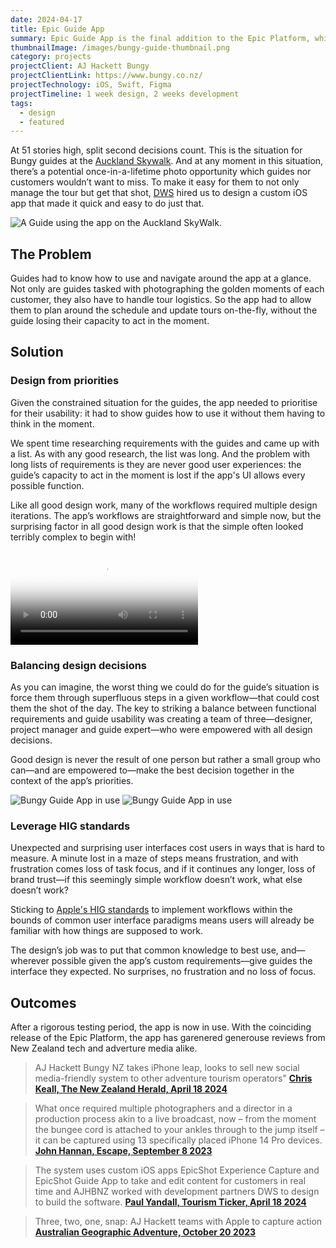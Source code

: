 ```yaml
---
date: 2024-04-17
title: Epic Guide App
summary: Epic Guide App is the final addition to the Epic Platform, which DWS have been ideating, designing, building and testing for AJHackett Bungy over the last 3 years.
thumbnailImage: /images/bungy-guide-thumbnail.png
category: projects
projectClient: AJ Hackett Bungy
projectClientLink: https://www.bungy.co.nz/
projectTechnology: iOS, Swift, Figma
projectTimeline: 1 week design, 2 weeks development
tags:
  - design
  - featured
---
```


At 51 stories high, split second decisions count. This is the situation for Bungy guides at the [Auckland Skywalk](https://www.bungy.co.nz/auckland/sky-tower/skywalk/). And at any moment in this situation, there’s a potential once-in-a-lifetime photo opportunity which guides nor customers wouldn’t want to miss. To make it easy for them to not only manage the tour but get that shot, [DWS](https://www.dws.cloud/) hired us to design a custom iOS app that made it quick and easy to do just that.

<Img
  src="/images/bungy-guide-hero-02.png"
  alt="A Guide using the app on the Auckland SkyWalk."
  caption="A Guide using the app on the Auckland SkyWalk."
  width={2000}
  height={1125}
  isHero
/>

## The Problem

Guides had to know how to use and navigate around the app at a glance. Not only are guides tasked with photographing the golden moments of each customer, they also have to handle tour logistics. So the app had to allow them to plan around the schedule and update tours on-the-fly, without the guide losing their capacity to act in the moment.

## Solution

### Design from priorities

Given the constrained situation for the guides, the app needed to prioritise for their usability: it had to show guides how to use it without them having to think in the moment.

We spent time researching requirements with the guides and came up with a list. As with any good research, the list was long. And the problem with long lists of requirements is they are never good user experiences: the guide’s capacity to act in the moment is lost if the app's UI allows every possible function.

Like all good design work, many of the workflows required multiple design iterations. The app’s workflows are straightforward and simple now, but the surprising factor in all good design work is that the simple often looked terribly complex to begin with!

<Video
  showBorder={false}
  isInset
  aspect="700-940"
  src="https://cfd-media.b-cdn.net/epic-guide-app.mp4"
  poster="/images/bungy-guide-video-thumbnail.png"
/>

### Balancing design decisions

As you can imagine, the worst thing we could do for the guide’s situation is force them through superfluous steps in a given workflow—that could cost them the shot of the day. The key to striking a balance between functional requirements and guide usability was creating a team of three—designer, project manager and guide expert—who were empowered with all design decisions.

Good design is never the result of one person but rather a small group who can—and are empowered to—make the best decision together in the context of the app’s priorities.

<Img
  src="/images/bungy-guide-static-draft1a.png"
  alt="Bungy Guide App in use"
  caption="The tricky part with the remote camera system is we could not return an image preview because of connection costs while on tour. The initial design for remote camera capture didn't allow for multiple shots before moving to tagging."
  width={1259}
  height={852}
  showRounded={false}
/>
<Img
  src="/images/bungy-guide-static-draft3a.png"
  alt="Bungy Guide App in use"
  caption="After multiples iterations, we found a compressed UI system that allowed for multiple, automated shots until the guide elected to tag. This made it much easier for the guide to keep shooting, even without an image preview. Then we could supply all the previews during tagging."
  width={1259}
  height={852}
  showRounded={false}
/>

### Leverage HIG standards

Unexpected and surprising user interfaces cost users in ways that is hard to measure. A minute lost in a maze of steps means frustration, and with frustration comes loss of task focus, and if it continues any longer, loss of brand trust—if this seemingly simple workflow doesn’t work, what else doesn’t work?

Sticking to [Apple's HIG standards](https://developer.apple.com/design/human-interface-guidelines) to implement workflows within the bounds of common user interface paradigms means users will already be familiar with how things are supposed to work.

The design’s job was to put that common knowledge to best use, and—wherever possible given the app’s custom requirements—give guides the interface they expected. No surprises, no frustration and no loss of focus.

## Outcomes

After a rigorous testing period, the app is now in use. With the coinciding release of the Epic Platform, the app has garenered generouse reviews from New Zealand tech and adverture media alike.

> AJ Hackett Bungy NZ takes iPhone leap, looks to sell new social media-friendly system to other adventure tourism operators"
> **[Chris Keall, The New Zealand Herald, April 18 2024](https://www.nzherald.co.nz/business/aj-hackett-bungy-nz-takes-iphone-leap-looks-to-sell-new-social-media-friendly-system-to-other-adventure-tourism-operators/KOP5WLMU2ZBLNAAKOUBND3VT3Y/)**

> What once required multiple photographers and a director in a production process akin to a live broadcast, now – from the moment the bungee cord is attached to your ankles through to the jump itself – it can be captured using 13 specifically placed iPhone 14 Pro devices.
> **[John Hannan, Escape, September 8 2023](https://www.escape.com.au/destinations/new-zealand/travel-expert-reviews-bungee-jumping-at-aj-hackett-bungy-in-queenstown/news-story/d8dcebb64b6e31186a6dddb82ac0590f)**

> The system uses custom iOS apps EpicShot Experience Capture and EpicShot Guide App to take and edit content for customers in real time and AJHBNZ worked with development partners DWS to design to build the software.
> **[Paul Yandall, Tourism Ticker, April 18 2024](https://www.tourismticker.com/2024/04/18/aj-hackett-bungy-nz-apple-launch-epicshot-to-capture-share-experiences-instantly/)**

> Three, two, one, snap: AJ Hackett teams with Apple to capture action
> **[Australian Geographic Adventure, October 20 2023](https://www.australiangeographic.com.au/australian-geographic-adventure/2023/10/three-two-one-snap-aj-hackett-teams-with-apple-to-capture-action/)**
